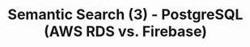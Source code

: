 ---
title: "Semantic Search (3) - PostgreSQL (AWS RDS vs. Firebase)"
publishedAt: "2024-05-21"
summary: "Semantic Search Guide"
---